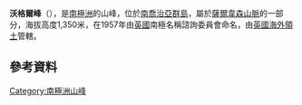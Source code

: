 {{coord|54|34|S|36|14|W|display=title}}

'''沃格爾峰'''（{{lang-en|Vogel Peak}}），是[[南極洲|南極洲]]的山峰，位於[[南喬治亞群島|南喬治亞群島]]，屬於[[薩爾韋森山脈|薩爾韋森山脈]]的一部分，海拔高度1,350米，在1957年由[[英國|英國]]南極名稱諮詢委員會命名，由[[英國海外領土|英國海外領土]]管轄。

==參考資料==
{{usgs-gazetteer}}

{{Antarctica-geo-stub}}
[[Category:南極洲山峰|Category:南極洲山峰]]